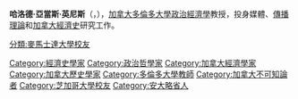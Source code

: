 {{Infobox Person
| name        = 哈洛德·英尼斯
| image       = Harold Innis public-domain library archives-canada.jpg
| caption     = 哈洛德·英尼斯於1920年代
| birth_date  = 1894年11月5日
| birth_place = [[安大略省|安大略省]][[奧特維爾_(安大略)|奧特維爾]]
| death_date = 1952年11月8日（58歲）
| death_place = [[安大略省|安大略省]][[多倫多|多倫多]]
| other_names = 
| known_for   = 《加拿大毛皮貿易史》<br/>《帝國與傳播》<br/>《傳播的偏向》
| occupation  = 多倫多大學經濟學史教授、傳播學者
}}
'''哈洛德·亞當斯·英尼斯'''（{{lang-en|'''Harold Adams Innis'''}}，{{bd|1894年|11月5日|1952年|11月8日|catdIx=Innis}}），[[加拿大|加拿大]][[多倫多大學|多倫多大學]][[政治經濟學|政治經濟學]]教授，投身媒體、[[傳播理論|傳播理論]]和[[加拿大經濟|加拿大經濟史]]研究工作。

{{Authority control}}
{{DEFAULTSORT:Innis, Harold}}
[[Category:經濟史學家|Category:經濟史學家]]
[[Category:政治哲學家|Category:政治哲學家]]
[[Category:加拿大經濟學家|Category:加拿大經濟學家]]
[[Category:加拿大歷史學家|Category:加拿大歷史學家]]
[[Category:多倫多大學教師|Category:多倫多大學教師]]
[[Category:加拿大不可知論者|Category:加拿大不可知論者]]
[[分類:麥馬士達大學校友|分類:麥馬士達大學校友]]
[[Category:芝加哥大學校友|Category:芝加哥大學校友]]
[[Category:安大略省人|Category:安大略省人]]